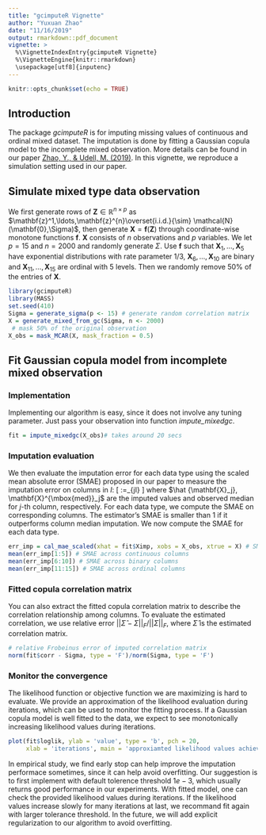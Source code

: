 ```yaml
---
title: "gcimputeR Vignette"
author: "Yuxuan Zhao"
date: "11/16/2019"
output: rmarkdown::pdf_document
vignette: >
  %\VignetteIndexEntry{gcimputeR Vignette}
  %\VignetteEngine{knitr::rmarkdown}
  \usepackage[utf8]{inputenc}
---
```

```r
knitr::opts_chunk$set(echo = TRUE)
```
\newcommand{\bX}{\mathbf{X}}
\newcommand{\bZ}{\mathbf{Z}}
\newcommand{\bx}{\mathbf{x}}
\newcommand{\bz}{\mathbf{z}}
\newcommand{\bigf}{\mathbf{f}}
\newcommand{\bo}{\mathbf{0}}

## Introduction
The package _gcimputeR_ is for imputing missing values of continuous and ordinal mixed dataset. The imputation is done by fitting a Gaussian copula model to the incomplete mixed observation. More details can be found in our paper [Zhao, Y., & Udell, M. (2019)](https://arxiv.org/pdf/1910.12845.pdf). In this vignette, we reproduce a simulation setting used in our paper. 

## Simulate mixed type data observation
We first generate rows of $\bZ\in \mathbb{R}^{n\times p}$ as $\bz^1,\ldots,\bz^{n}\overset{i.i.d.}{\sim} \mathcal{N}(\bo,\Sigma)$, then generate $\bX=\bigf(\bZ)$ through coordinate-wise monotone functions $\bigf$. $\bX$ consists of $n$ observations and $p$ variables. We let $p=15$ and $n=2000$ and randomly generate $\Sigma$. Use $\bigf$ such that $\bX_1,\ldots,\bX_5$ have exponential distributions with rate parameter $1/3$, $\bX_6,\ldots,\bX_{10}$ are binary and  $\bX_{11},\ldots,\bX_{15}$ are ordinal with 5 levels. Then we randomly remove $50\%$ of the entries of $\bX$.

```r
library(gcimputeR)
library(MASS)
set.seed(410)
Sigma = generate_sigma(p <- 15) # generate random correlation matrix
X = generate_mixed_from_gc(Sigma, n <- 2000)
 # mask 50% of the original observation
X_obs = mask_MCAR(X, mask_fraction = 0.5)
```

## Fit Gaussian copula model from incomplete mixed observation
### Implementation
Implementing our algorithm is easy, since it does not involve any tuning parameter. Just pass your observation into function *impute_mixedgc*.

```r
fit = impute_mixedgc(X_obs)# takes around 20 secs
```


### Imputation evaluation
We then evaluate the imputation error for each data type using the scaled mean absolute error (SMAE) proposed in our paper to measure the imputation error on columns in $I$:
\[
\mbox{SMAE}:=\frac{1}{|I|}\sum_{j\in I}\frac{||\hat {\bX_j} - \bX_j||_1}{||\bX^{\mbox{med}}_j - \bX_j||_1}
\]
where $\hat {\bX_j}, \bX^{\mbox{med}}_j$ are the imputed values and observed median for $j$-th column, respectively. For each data type, we compute the SMAE on corresponding columns. The estimator's SMAE is smaller than $1$ if it outperforms column median imputation. We now compute the SMAE for each data type.

```r
err_imp = cal_mae_scaled(xhat = fit$Ximp, xobs = X_obs, xtrue = X) # SMAE for each column
mean(err_imp[1:5]) # SMAE across continuous columns
mean(err_imp[6:10]) # SMAE across binary columns
mean(err_imp[11:15]) # SMAE across ordinal columns
```


### Fitted copula correlation matrix
You can also extract the fitted copula correlation matrix to describe the correlation relationship among columns. To evaluate the estimated correlation, we use relative error $||\hat{\Sigma}-\Sigma||_{F}/||\Sigma||_{F}$, where $\hat{\Sigma}$ is the estimated correlation matrix.

```r
# relative Frobeinus error of imputed correlation matrix
norm(fit$corr - Sigma, type = 'F')/norm(Sigma, type = 'F') 
```


### Monitor the convergence
The likelihood function or objective function we are maximizing is hard to evaluate. We provide an approximation of the likelihood evaluation during iterations, which can be used to monitor the fitting process. If a Gaussian copula model is well fitted to the data, we expect to see monotonically increasing likelihood values during iterations. 

```r
plot(fit$loglik, ylab = 'value', type = 'b', pch = 20,
     xlab = 'iterations', main = 'approxiamted likelihood values achieved during iterations')
```

In empirical study, we find early stop can help improve the imputation performace sometimes, since it can help avoid overfitting. Our suggestion is to first implement with default tolerence threshold $1e-3$, which usually returns good performance in our experiments. With fitted model, one can check the provided likelihood values during iterations. If the likelihood values increase slowly for many iterations at last, we recommand fit again with larger tolerance threshold. In the future, we will add explicit regularization to our algorithm to avoid overfitting.


